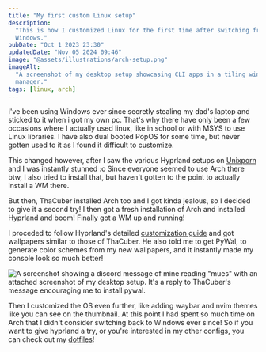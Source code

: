 ```yaml
---
title: "My first custom Linux setup"
description:
  "This is how I customized Linux for the first time after switching from
  Windows."
pubDate: "Oct 1 2023 23:30"
updatedDate: "Nov 05 2024 09:46"
image: "@assets/illustrations/arch-setup.png"
imageAlt:
  "A screenshot of my desktop setup showcasing CLI apps in a tiling window
  manager."
tags: [linux, arch]
---
```


I've been using Windows ever since secretly stealing my dad's laptop and sticked
to it when i got my own pc. That's why there have only been a few occasions
where I actually used linux, like in school or with MSYS to use Linux libraries.
I have also dual booted PopOS for some time, but never gotten used to it as I
found it difficult to customize.

This changed however, after I saw the various Hyprland setups on
[Unixporn](https://lemmy.world/c/unixporn) and I was instantly stunned :o Since
everyone seemed to use Arch there btw, I also tried to install that, but haven't
gotten to the point to actually install a WM there.

But then, ThaCuber installed Arch too and I got kinda jealous, so I decided to
give it a second try! I then got a fresh installation of Arch and installed
Hyprland and boom! Finally got a WM up and running!

I proceded to follow Hyprland's detailed
[customization guide](https://wiki.hyprland.org/Configuring/Configuring-Hyprland)
and got wallpapers similar to those of ThaCuber. He also told me to get PyWal,
to generate color schemes from my new wallpapers, and it instantly made my
console look so much better!

![A screenshot showing a discord message of mine reading "mues" with an attached screenshot of my desktop setup. It's a reply to ThaCuber's message encouraging me to install pywal.](@assets/illustrations/arch-pywal.png)

Then I customized the OS even further, like adding waybar and nvim themes like
you can see on the thumbnail. At this point I had spent so much time on Arch
that I didn't consider switching back to Windows ever since! So if you want to
give hyprland a try, or you're interested in my other configs, you can check out
my [dotfiles](https://github.com/brckd/dotfiles)!
